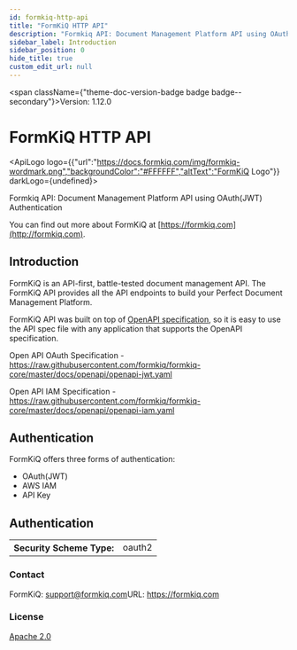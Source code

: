 ```yaml
---
id: formkiq-http-api
title: "FormKiQ HTTP API"
description: "Formkiq API: Document Management Platform API using OAuth(JWT) Authentication"
sidebar_label: Introduction
sidebar_position: 0
hide_title: true
custom_edit_url: null
---
```



<span className={"theme-doc-version-badge badge badge--secondary"}>Version: 1.12.0</span>

# FormKiQ HTTP API

<ApiLogo logo={{"url":"https://docs.formkiq.com/img/formkiq-wordmark.png","backgroundColor":"#FFFFFF","altText":"FormKiQ Logo"}} darkLogo={undefined}></ApiLogo>

Formkiq API: Document Management Platform API using OAuth(JWT) Authentication

You can find out more about FormKiQ at [https://formkiq.com](http://formkiq.com).

## Introduction

FormKiQ is an API-first, battle-tested document management API. The FormKiQ API provides all the API endpoints to build your Perfect Document Management Platform.

FormKiQ API was built on top of [OpenAPI specification](https://www.openapis.org), so it is easy to use the API spec file with any application that supports the OpenAPI specification.

Open API OAuth Specification - https://raw.githubusercontent.com/formkiq/formkiq-core/master/docs/openapi/openapi-jwt.yaml

Open API IAM Specification - https://raw.githubusercontent.com/formkiq/formkiq-core/master/docs/openapi/openapi-iam.yaml

## Authentication
FormKiQ offers three forms of authentication:
  - OAuth(JWT)
  - AWS IAM
  - API Key

<div style={{"marginBottom":"2rem"}}><h2 id={"authentication"} style={{"marginBottom":"1rem"}}>Authentication</h2><SchemaTabs className={"openapi-tabs__security-schemes"}><TabItem label={"OAuth 2.0: ApiAuthorization"} value={"ApiAuthorization"}><div><table><tbody><tr><th>Security Scheme Type:</th><td>oauth2</td></tr></tbody></table></div></TabItem></SchemaTabs></div><div style={{"display":"flex","flexDirection":"column","marginBottom":"var(--ifm-paragraph-margin-bottom)"}}><h3 style={{"marginBottom":"0.25rem"}}>Contact</h3><span>FormKiQ: <a href={"mailto:support@formkiq.com"}>support@formkiq.com</a></span><span>URL: <a href={"https://formkiq.com"}>https://formkiq.com</a></span></div><div style={{"marginBottom":"var(--ifm-paragraph-margin-bottom)"}}><h3 style={{"marginBottom":"0.25rem"}}>License</h3><a href={"https://www.apache.org/licenses/LICENSE-2.0.html"}>Apache 2.0</a></div>
      